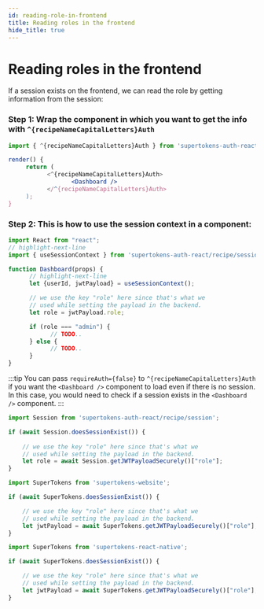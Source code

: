 ```yaml
---
id: reading-role-in-frontend
title: Reading roles in the frontend
hide_title: true
---
```


<!-- COPY DOCS -->
<!-- ./thirdpartyemailpassword/common-customizations/user-roles/reading-role-in-frontend.mdx -->


# Reading roles in the frontend

If a session exists on the frontend, we can read the role by getting information from the session:
<FrontendSDKTabs>
<TabItem value="reactjs">
<FrontendReactContextSubTabs>
<TabItem value="with-react-context">

### Step 1: Wrap the component in which you want to get the info with `^{recipeNameCapitalLetters}Auth`

```jsx
import { ^{recipeNameCapitalLetters}Auth } from 'supertokens-auth-react/recipe/^{codeImportRecipeName}';

render() {
     return (
           <^{recipeNameCapitalLetters}Auth>
                  <Dashboard />
           </^{recipeNameCapitalLetters}Auth>
     );
}
```

### Step 2: This is how to use the session context in a component:

```jsx
import React from "react";
// highlight-next-line
import { useSessionContext } from 'supertokens-auth-react/recipe/session';

function Dashboard(props) {
      // highlight-next-line
      let {userId, jwtPayload} = useSessionContext();

      // we use the key "role" here since that's what we
      // used while setting the payload in the backend. 
      let role = jwtPayload.role;

      if (role === "admin") {
            // TODO..
      } else {
            // TODO..
      }
}
```

:::tip
You can pass `requireAuth={false}` to `^{recipeNameCapitalLetters}Auth` if you want the `<Dashboard />` component to load even if there is no session. In this case, you would need to check if a session exists in the `<Dashboard />` component.
:::

</TabItem>
<TabItem value="without-react-context">

```jsx
import Session from 'supertokens-auth-react/recipe/session';

if (await Session.doesSessionExist()) {
    
    // we use the key "role" here since that's what we
    // used while setting the payload in the backend. 
    let role = await Session.getJWTPayloadSecurely()["role"];
}
```

</TabItem>
</FrontendReactContextSubTabs>
</TabItem>

<TabItem value="vanillajs">

```jsx
import SuperTokens from 'supertokens-website';

if (await SuperTokens.doesSessionExist()) {

    // we use the key "role" here since that's what we
    // used while setting the payload in the backend. 
    let jwtPayload = await SuperTokens.getJWTPayloadSecurely()["role"];
}
```

</TabItem>
<TabItem value="react-native">

```jsx
import SuperTokens from 'supertokens-react-native';

if (await SuperTokens.doesSessionExist()) {

    // we use the key "role" here since that's what we
    // used while setting the payload in the backend. 
    let jwtPayload = await SuperTokens.getJWTPayloadSecurely()["role"];
}
```

</TabItem>
</FrontendSDKTabs>

